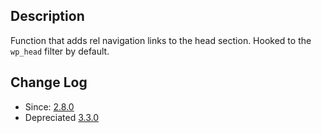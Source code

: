 {{Deprecated}}

== Description ==
Function that adds rel navigation links to the head section. Hooked to the <tt>wp_head</tt> filter by default.

==Change Log==
*Since: [[Version_2.8|2.8.0]]
*Depreciated [[Version_3.3|3.3.0]]